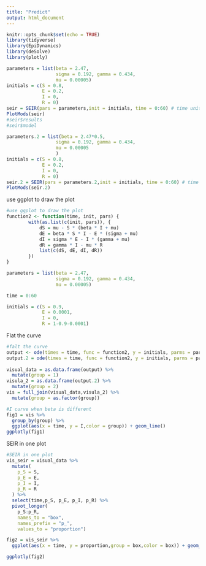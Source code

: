 ```yaml
---
title: "Predict"
output: html_document
---
```


```r
knitr::opts_chunk$set(echo = TRUE)
library(tidyverse)
library(EpiDynamics)
library(deSolve)
library(plotly)
```

```r
parameters = list(beta = 2.47,
                  sigma = 0.192, gamma = 0.434,
                  mu = 0.00005)
initials = c(S = 0.8,
             E = 0.2,
             I = 0,
             R = 0)
seir = SEIR(pars = parameters,init = initials, time = 0:60) # time unit is day
PlotMods(seir)
#seir$results
#seir$model

```


```r
parameters.2 = list(beta = 2.47*0.5,
                  sigma = 0.192, gamma = 0.434,
                  mu = 0.00005
                  )
initials = c(S = 0.8,
             E = 0.2,
             I = 0,
             R = 0)
seir.2 = SEIR(pars = parameters.2,init = initials, time = 0:60) # time unit is day
PlotMods(seir.2)
```


use ggplot to draw the plot
```r
#use ggplot to draw the plot
function2 <- function(time, init, pars) {
        with(as.list(c(init, pars)), {
            dS = mu - S * (beta * I + mu)
            dE = beta * S * I - E * (sigma + mu)
            dI = sigma * E - I * (gamma + mu)
            dR = gamma * I - mu * R
            list(c(dS, dE, dI, dR))
        })
}

parameters = list(beta = 2.47,
                  sigma = 0.192, gamma = 0.434,
                  mu = 0.00005)

time = 0:60

initials = c(S = 0.9,
             E = 0.0001,
             I = 0,
             R = 1-0.9-0.0001)
```

Flat the curve
```r
#falt the curve
output <- ode(times = time, func = function2, y = initials, parms = parameters)  #without social distance
output.2 = ode(times = time, func = function2, y = initials, parms = parameters.2) #with social distance
    
visual_data = as.data.frame(output) %>% 
  mutate(group = 1)
visula_2 = as.data.frame(output.2) %>% 
  mutate(group = 2)
vis = full_join(visual_data,visula_2) %>% 
  mutate(group = as.factor(group))

#I curve when beta is different
fig1 = vis %>% 
  group_by(group) %>% 
  ggplot(aes(x = time, y = I,color = group)) + geom_line()
ggplotly(fig1)
```

SEIR in one plot
```r
#SEIR in one plot
vis_seir = visual_data %>% 
  mutate(
    p_S = S,
    p_E = E,
    p_I = I,
    p_R = R
  ) %>% 
  select(time,p_S, p_E, p_I, p_R) %>% 
  pivot_longer(
    p_S:p_R,
    names_to = "box", 
    names_prefix = "p_",
    values_to = "proportion")

fig2 = vis_seir %>% 
  ggplot(aes(x = time, y = proportion,group = box,color = box)) + geom_line()

ggplotly(fig2)
```

